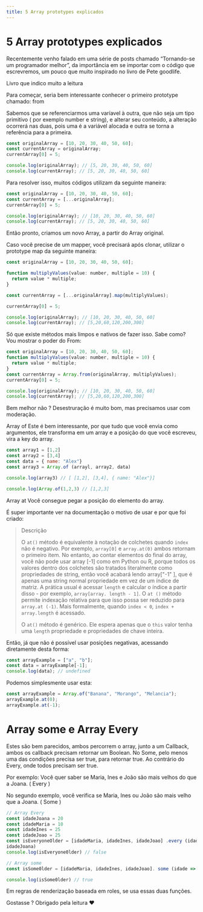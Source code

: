 ```yaml
---
title: 5 Array prototypes explicados
---
```


# 5 Array prototypes explicados

Recentemente venho falado em uma série de posts chamado “Tornando-se um programador melhor”, da importância em se importar com o código que escrevremos, um pouco que muito inspirado no livro de Pete goodlife.

Livro que indico muito a leitura

Para começar, seria bem interessante conhecer o primeiro prototype chamado: from

Sabemos que se referenciarmos uma varíavel à outra, que não seja um tipo primitivo ( por exemplo number e string), e alterar seu conteúdo, a alteração ocorrerá nas duas, pois uma é a variável alocada e outra se torna a referência para a primeira.

```javascript
const originalArray = [10, 20, 30, 40, 50, 60];
const currentArray = originalArray;
currentArray[0] = 5;

console.log(originalArray); // [5, 20, 30, 40, 50, 60]
console.log(currentArray); // [5, 20, 30, 40, 50, 60]
```

Para resolver isso, muitos códigos utilizam da seguinte maneira:

```javascript
const originalArray = [10, 20, 30, 40, 50, 60];
const currentArray = [...originalArray];
currentArray[0] = 5;

console.log(originalArray); // [10, 20, 30, 40, 50, 60]
console.log(currentArray); // [5, 20, 30, 40, 50, 60]
```

Então pronto, criamos um novo Array, a partir do Array original.

Caso você precise de um mapper, você precisará após clonar, utilizar o prototype map da seguinte maneira:

```javascript
const originalArray = [10, 20, 30, 40, 50, 60];

function multiplyValues(value: number, multiple = 10) {
  return value * multiple;
}

const currentArray = [...originalArray].map(multiplyValues);

currentArray[0] = 5;

console.log(originalArray); // [10, 20, 30, 40, 50, 60]
console.log(currentArray); // [5,20,60,120,200,300]
```

Só que existe métodos mais limpos e nativos de fazer isso. Sabe como? Vou mostrar o poder do From:

```javascript
const originalArray = [10, 20, 30, 40, 50, 60];
function multiplyValues(value: number, multiple = 10) {
  return value * multiple;
}
const currentArray = Array.from(originalArray, multiplyValues);
currentArray[0] = 5;

console.log(originalArray); // [10, 20, 30, 40, 50, 60]
console.log(currentArray); // [5,20,60,120,200,300]
```

Bem melhor não ? Desestruração é muito bom, mas precisamos usar com moderação.

Array of
Este é bem interessante, por que tudo que você envia como argumentos, ele transforma em um array e a posição do que você escreveu, vira a key do array.

```javascript
const array1 = [1,2]
const array2 = [3,4]
const data = { name: "Alex"}
const array3 = Array.of (arrayl, array2, data)

console.log(array3) // [ [1,2], [3,4], { name: "Alex"}]

console.log(Array.of(1,2,3) // [1,2,3]
```

Array at
Você consegue pegar a posição do elemento do array.

É super importante ver na documentação o motivo de usar e por que foi criado:

<blockquote>
Descrição

O `at()` método é equivalente à notação de colchetes quando `index` não é negativo. Por exemplo, `array[0]` e `array.at(0)` ambos retornam o primeiro item. No entanto, ao contar elementos do final do array, você não pode usar array [-1] como em Python ou R, porque todos os valores dentro dos colchetes são tratados literalmente como propriedades de string, então você acabará lendo array["-1" ], que é apenas uma string normal propriedade em vez de um índice de matriz.
A prática usual é acessar `length` e calcular o índice a partir disso - por exemplo, `array[array. length - 1]`. O `at ()` método permite indexação relativa para que isso possa ser reduzido para `array.at (-1)`. Mais formalmente, quando `index < 0`, `index + array.length` é acessado.

O `at()` método é genérico. Ele espera apenas que o `this` valor tenha uma `length` propriedade e propriedades de chave inteira.

</blockquote>

Então, já que não é possível usar posições negativas, acessando diretamente desta forma:

```javascript
const arrayExample = ["a", "b"];
const data = arrayExample[-1];
console.log(data); // undefined
```

Podemos simplesmente usar esta:

```javascript
const arrayExample = Array.of("Banana", "Morango", "Melancia");
arrayExample.at(0);
arrayExample.at(-1);
```

# Array some e Array Every

Estes são bem parecidos, ambos percorrem o array, junto a um Callback, ambos os callback precisam retornar um Boolean. No Some, pelo menos uma das condições precisa ser true, para retornar true. Ao contrário do Every, onde todos precisam ser true.

Por exemplo: Você quer saber se Maria, Ines e João são mais velhos do que a Joana. ( Every )

No segundo exemplo, você verifica se Maria, Ines ou João são mais velho que a Joana. ( Some )

```javascript
// Array Every
const idadeJoana = 20
const idadeMaria = 10
const idadeInes = 25
const idadeJoao = 25
const isEveryoneOlder = [idadeMaria, idadeInes, idadeJoao] .every (idade => idade
idadeJoana)
console.log(isEveryone0lder) // false

// Array some
const isSome0lder = [idadeMaria, idadeInes, idadeJoao]. some (idade => idade < idadeJoana)

console.log(isSome0lder) // true
```

Em regras de renderização baseada em roles, se usa essas duas funções.

Gostasse ? Obrigado pela leitura ❤
